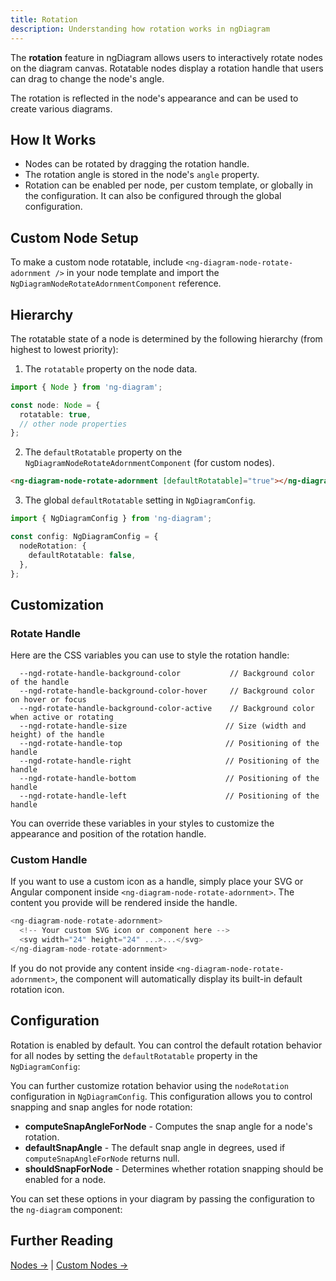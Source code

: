 ```yaml
---
title: Rotation
description: Understanding how rotation works in ngDiagram
---
```



The **rotation** feature in ngDiagram allows users to interactively rotate nodes on the diagram canvas.
Rotatable nodes display a rotation handle that users can drag to change the node's angle.

The rotation is reflected in the node's appearance and can be used to create various diagrams.

<Configuration />

## How It Works

- Nodes can be rotated by dragging the rotation handle.
- The rotation angle is stored in the node's `angle` property.
- Rotation can be enabled per node, per custom template, or globally in the configuration. It can also be configured through the global configuration.

## Custom Node Setup

To make a custom node rotatable, include `<ng-diagram-node-rotate-adornment />` in your node template and import the `NgDiagramNodeRotateAdornmentComponent` reference.

<CodeSnippet relativePath="nodes/rotation/node/node.component.ts" />

## Hierarchy

The rotatable state of a node is determined by the following hierarchy (from highest to lowest priority):

1. The `rotatable` property on the node data.

```typescript
import { Node } from 'ng-diagram';

const node: Node = {
  rotatable: true,
  // other node properties
};
```

2. The `defaultRotatable` property on the `NgDiagramNodeRotateAdornmentComponent` (for custom nodes).

```html
<ng-diagram-node-rotate-adornment [defaultRotatable]="true"></ng-diagram-node-rotate-adornment>
```

3. The global `defaultRotatable` setting in `NgDiagramConfig`.

```typescript
import { NgDiagramConfig } from 'ng-diagram';

const config: NgDiagramConfig = {
  nodeRotation: {
    defaultRotatable: false,
  },
};
```

## Customization

### Rotate Handle

Here are the CSS variables you can use to style the rotation handle:

```
  --ngd-rotate-handle-background-color           // Background color of the handle
  --ngd-rotate-handle-background-color-hover     // Background color on hover or focus
  --ngd-rotate-handle-background-color-active    // Background color when active or rotating
  --ngd-rotate-handle-size                      // Size (width and height) of the handle
  --ngd-rotate-handle-top                       // Positioning of the handle
  --ngd-rotate-handle-right                     // Positioning of the handle
  --ngd-rotate-handle-bottom                    // Positioning of the handle
  --ngd-rotate-handle-left                      // Positioning of the handle
```

You can override these variables in your styles to customize the appearance and position of the rotation handle.

### Custom Handle

If you want to use a custom icon as a handle, simply place your SVG or Angular component inside `<ng-diagram-node-rotate-adornment>`.
The content you provide will be rendered inside the handle.

```typescript
<ng-diagram-node-rotate-adornment>
  <!-- Your custom SVG icon or component here -->
  <svg width="24" height="24" ...>...</svg>
</ng-diagram-node-rotate-adornment>
```

If you do not provide any content inside `<ng-diagram-node-rotate-adornment>`, the component will automatically display its built-in default rotation icon.

## Configuration

Rotation is enabled by default. You can control the default rotation behavior for all nodes by setting the `defaultRotatable` property in the `NgDiagramConfig`:

You can further customize rotation behavior using the `nodeRotation` configuration in `NgDiagramConfig`.
This configuration allows you to control snapping and snap angles for node rotation:

- **computeSnapAngleForNode** - Computes the snap angle for a node's rotation.
- **defaultSnapAngle** - The default snap angle in degrees, used if `computeSnapAngleForNode` returns null.
- **shouldSnapForNode** - Determines whether rotation snapping should be enabled for a node.

You can set these options in your diagram by passing the configuration to the `ng-diagram` component:

<CodeSnippet relativePath="nodes/rotation/diagram.component.ts" sectionId="config" />

## Further Reading

[Nodes →](/docs/guides/nodes/nodes) | [Custom Nodes →](/docs/guides/nodes/custom-nodes)
